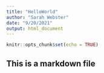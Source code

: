 ```yaml
---
title: "HelloWorld"
author: "Sarah Webster"
date: "9/20/2021"
output: html_document
---
```


```r
knitr::opts_chunk$set(echo = TRUE)
```

## This is a markdown file

